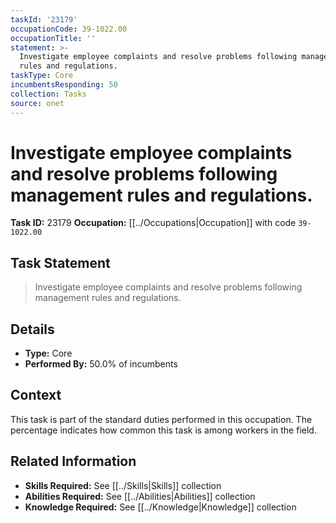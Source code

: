 ```yaml
---
taskId: '23179'
occupationCode: 39-1022.00
occupationTitle: ''
statement: >-
  Investigate employee complaints and resolve problems following management
  rules and regulations.
taskType: Core
incumbentsResponding: 50
collection: Tasks
source: onet
---
```

# Investigate employee complaints and resolve problems following management rules and regulations.

**Task ID:** 23179
**Occupation:** [[../Occupations|Occupation]] with code `39-1022.00`

## Task Statement

> Investigate employee complaints and resolve problems following management rules and regulations.

## Details

- **Type:** Core
- **Performed By:** 50.0% of incumbents

## Context

This task is part of the standard duties performed in this occupation. The percentage indicates how common this task is among workers in the field.

## Related Information

- **Skills Required:** See [[../Skills|Skills]] collection
- **Abilities Required:** See [[../Abilities|Abilities]] collection
- **Knowledge Required:** See [[../Knowledge|Knowledge]] collection
